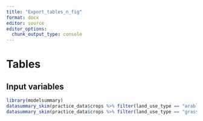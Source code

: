 ```yaml
---
title: "Export_tables_n_fig"
format: docx
editor: source
editor_options: 
  chunk_output_type: console
---
```


# Tables

## Input variables

```r


library(modelsummary)
datasummary_skim(practice_data$crops %>% filter(land_use_type == "arable"))
datasummary_skim(practice_data$crops %>% filter(land_use_type == "grassland"))


```

